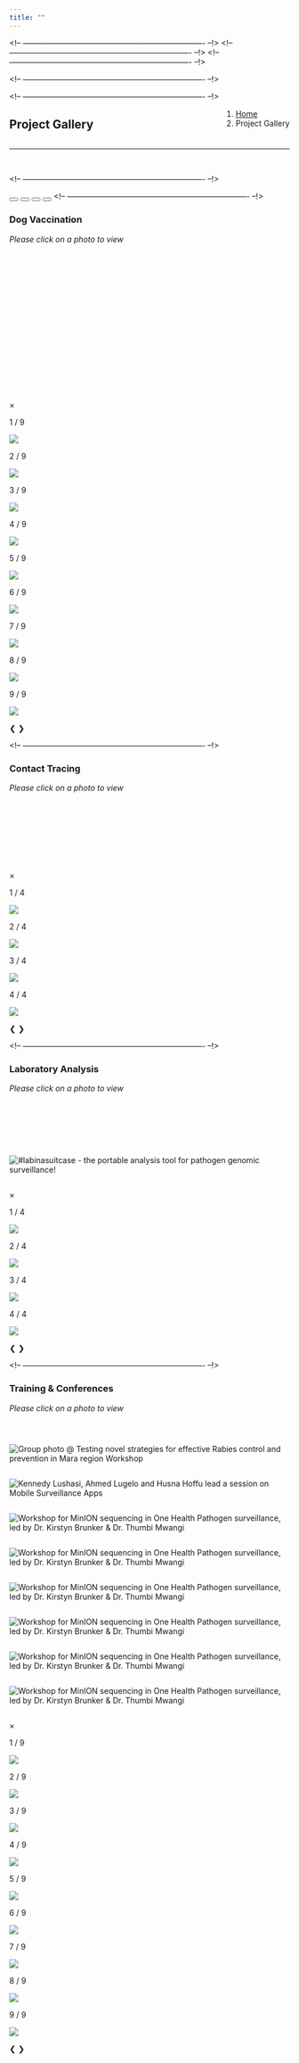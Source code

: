 ```yaml
---
title: ""
---
```


<!-- ---------------------------------------------------------------------- --!>
<!--Add javascript section for tabbed sections!-->
<script src="tabs.js"></script>
<body onload="document.getElementById('defaultOpen').click();">

<!-- ---------------------------------------------------------------------- --!>
<!--Add javascript section for lightbox!-->
<script src="lightbox.js"></script>

<!-- ---------------------------------------------------------------------- --!>
<!--Add a loading bar!-->
<script src="pace.js"></script>
<link href="pace_loadbar_loading.css" rel="stylesheet" />

<!-- ---------------------------------------------------------------------- --!>
<!-- Add icon library -->
<link rel="stylesheet" href="https://use.fontawesome.com/releases/v5.7.2/css/all.css" integrity="sha384-fnmOCqbTlWIlj8LyTjo7mOUStjsKC4pOpQbqyi7RrhN7udi9RwhKkMHpvLbHG9Sr" crossorigin="anonymous">

<!-- ---------------------------------------------------------------------- --!>
<!--Create a block for title and breadcrumbs to appear on same line-->
<div style="width: 100%; display: inline-block;">
<div style="float: left; ">
# Project Gallery
</div>
<div style="float: right;">
<ol class="breadcrumb" style="background-color:white;">
<li class="breadcrumb-item"><a href="index.html">Home</a></li>
<li class="breadcrumb-item active">Project Gallery</li>
</ol>
</div>
</div>
<hr class="hr-orange">

<br>

<!-- ---------------------------------------------------------------------- --!>
<!--Begin page content!-->

<!-- Tab links, with tab 1 by default -->
<button class="tablink" onclick="openPage('Vax', this, '#DE4815')" id="defaultOpen"><i class="fa fa-syringe"></i></button>
<button class="tablink" onclick="openPage('CT', this, '#DE4815')"><i class="fa fa-project-diagram"></i></button>
<button class="tablink" onclick="openPage('Lab', this, '#DE4815')"><i class="fa fa-vials"></i></button>
<button class="tablink" onclick="openPage('Train', this, '#DE4815')"><i class="fa fa-chalkboard-teacher"></i></button>

<!-- ---------------------------------------------------------------------- --!>
<!-- Tab 1 content -->
<div id="Vax" class="tabcontent">
<h3>Dog Vaccination</h3>
<em>Please click on a photo to view</em>

<!-- Images used to open the lightbox -->
<div class="row">
<div class="column">
<img src="img/gallery/TZimg_Vax1.jpg" onclick="openModal1();currentSlide1(1)" class="demo1 hover-shadow" alt="">
</div>
<div class="column">
<img src="img/gallery/TZimg_Vax3.jpg" onclick="openModal1();currentSlide1(2)" class="demo1 hover-shadow" alt="">
</div>
<div class="column">
<img src="img/gallery/TZimg_Vax4.jpg" onclick="openModal1();currentSlide1(3)" class="demo1 hover-shadow" alt="">
</div>
<div class="column">
<img src="img/gallery/TZimg_Vax5.jpg" onclick="openModal1();currentSlide1(4)" class="demo1 hover-shadow" alt="">
</div>
<div class="column">
<img src="img/gallery/TZimg_Vax6.jpg" onclick="openModal1();currentSlide1(5)" class="demo1 hover-shadow" alt="">
</div>
<div class="column">
<img src="img/gallery/TZimg_Vax20.JPG" onclick="openModal1();currentSlide1(6)" class="demo1 hover-shadow" alt="">
</div>
<div class="column">
<img src="img/gallery/TZimg_Vax22.JPG" onclick="openModal1();currentSlide1(7)" class="demo1 hover-shadow" alt="">
</div>
<div class="column">
<img src="img/gallery/TZimg_Vax23.JPG" onclick="openModal1();currentSlide1(8)" class="demo1 hover-shadow" alt="">
</div>
<div class="column">
<img src="img/gallery/TZimg_Vax30.JPG" onclick="openModal1();currentSlide1(9)" class="demo1 hover-shadow" alt="">
</div>

</div> <!-- End Gallery -->

<!-- The Modal/Lightbox -->
<div id="myModal1" class="modal">
<div class="modal-content">
<span class="close_modal cursor" onclick="closeModal1()">&times;</span>

<!-- Images in Lightbox -->
<div class="mySlides1">
<div class="numbertext">1 / 9</div>
<img src="img/gallery/TZimg_Vax1.jpg" class="modal-img-resp">
</div>
<div class="mySlides1">
<div class="numbertext">2 / 9</div>
<img src="img/gallery/TZimg_Vax3.jpg" class="modal-img-resp">
</div>
<div class="mySlides1">
<div class="numbertext">3 / 9</div>
<img src="img/gallery/TZimg_Vax4.jpg" class="modal-img-resp">
</div>
<div class="mySlides1">
<div class="numbertext">4 / 9</div>
<img src="img/gallery/TZimg_Vax5.jpg" class="modal-img-resp">
</div>
<div class="mySlides1">
<div class="numbertext">5 / 9</div>
<img src="img/gallery/TZimg_Vax6.jpg" class="modal-img-resp">
</div>
<div class="mySlides1">
<div class="numbertext">6 / 9</div>
<img src="img/gallery/TZimg_Vax20.JPG" class="modal-img-resp">
</div>
<div class="mySlides1">
<div class="numbertext">7 / 9</div>
<img src="img/gallery/TZimg_Vax22.JPG" class="modal-img-resp">
</div>
<div class="mySlides1">
<div class="numbertext">8 / 9</div>
<img src="img/gallery/TZimg_Vax23.JPG" class="modal-img-resp">
</div>
<div class="mySlides1">
<div class="numbertext">9 / 9</div>
<img src="img/gallery/TZimg_Vax30.JPG" class="modal-img-resp">
</div>

<!-- Next/previous controls -->
<a class="prev" onclick="plusSlides1(-1)">&#10094;</a>
<a class="next" onclick="plusSlides1(1)">&#10095;</a>

<!-- Caption text -->
<div class="caption-container">
<p id="caption1"></p>
</div> <!-- End Caption -->

</div> <!-- End Modal content -->
</div> <!-- End Lightbox -->
</div> <!-- End Tab 1 -->

<!-- ---------------------------------------------------------------------- --!>
<!-- Tab 2 content -->
<div id="CT" class="tabcontent">
<h3>Contact Tracing</h3>
<em>Please click on a photo to view</em>

<!-- Images used to open the lightbox -->
<div class="row">
<div class="column">
<img src="img/gallery/TZimg_CT7.jpg" onclick="openModal2();currentSlide2(1)" class="demo2 hover-shadow" alt="">
</div>
<div class="column">
<img src="img/gallery/TZimg_CT10.jpg" onclick="openModal2();currentSlide2(2)" class="demo2 hover-shadow" alt="">
</div>
<div class="column">
<img src="img/gallery/TZimg_CT44.JPG" onclick="openModal2();currentSlide2(3)" class="demo2 hover-shadow" alt="">
</div>
<div class="column">
<img src="img/gallery/TZimg_CT19.JPG" onclick="openModal2();currentSlide2(4)" class="demo2 hover-shadow" alt="">
</div>

</div> <!-- End Gallery -->

<!-- The Modal/Lightbox -->
<div id="myModal2" class="modal">
<div class="modal-content">
<span class="close_modal cursor" onclick="closeModal2()">&times;</span>

<!-- Images in Lightbox -->
<div class="mySlides2">
<div class="numbertext">1 / 4</div>
<img src="img/gallery/TZimg_CT7.jpg" class="modal-img-resp">
</div>
<div class="mySlides2">
<div class="numbertext">2 / 4</div>
<img src="img/gallery/TZimg_CT10.jpg" class="modal-img-resp">
</div>
<div class="mySlides2">
<div class="numbertext">3 / 4</div>
<img src="img/gallery/TZimg_CT44.JPG" class="modal-img-resp">
</div>
<div class="mySlides2">
<div class="numbertext">4 / 4</div>
<img src="img/gallery/TZimg_CT19.JPG" class="modal-img-resp">
</div>

<!-- Next/previous controls -->
<a class="prev" onclick="plusSlides2(-1)">&#10094;</a>
<a class="next" onclick="plusSlides2(1)">&#10095;</a>

<!-- Caption text -->
<div class="caption-container">
<p id="caption2"></p>
</div> <!-- End Caption -->

</div> <!-- End Modal content -->
</div> <!-- End Lightbox -->
</div> <!-- End Tab 2 -->

<!-- ---------------------------------------------------------------------- --!>
<!-- Tab 3 content -->
<div id="Lab" class="tabcontent">
<h3>Laboratory Analysis</h3>
<em>Please click on a photo to view</em>

<!-- Images used to open the lightbox -->
<div class="row">
<div class="column">
<img src="img/gallery/TZimg_Lab36.jpg" onclick="openModal3();currentSlide3(1)" class="demo3 hover-shadow" alt="">
</div>
<div class="column">
<img src="img/gallery/TZimg_Lab41.jpg" onclick="openModal3();currentSlide3(2)" class="demo3 hover-shadow" alt="">
</div>
<div class="column">
<img src="img/gallery/TZimg_Lab39.jpg" onclick="openModal3();currentSlide3(3)" class="demo3 hover-shadow" alt="">
</div>
<div class="column">
<img src="img/gallery/TZimg_Lab50.jpg" onclick="openModal3();currentSlide3(4)" class="demo3 hover-shadow" alt="#labinasuitcase - the portable analysis tool for pathogen genomic surveillance!">
</div>

</div> <!-- End Gallery -->

<!-- The Modal/Lightbox -->
<div id="myModal3" class="modal">
<div class="modal-content">
<span class="close_modal cursor" onclick="closeModal3()">&times;</span>

<!-- Images in Lightbox -->
<div class="mySlides3">
<div class="numbertext">1 / 4</div>
<img src="img/gallery/TZimg_Lab36.jpg" class="modal-img-resp">
</div>
<div class="mySlides3">
<div class="numbertext">2 / 4</div>
<img src="img/gallery/TZimg_Lab41.jpg" class="modal-img-resp">
</div>
<div class="mySlides3">
<div class="numbertext">3 / 4</div>
<img src="img/gallery/TZimg_Lab39.jpg" class="modal-img-resp">
</div>
<div class="mySlides3">
<div class="numbertext">4 / 4</div>
<img src="img/gallery/TZimg_Lab50.jpg" class="modal-img-resp">
</div>

<!-- Next/previous controls -->
<a class="prev" onclick="plusSlides3(-1)">&#10094;</a>
<a class="next" onclick="plusSlides3(1)">&#10095;</a>

<!-- Caption text -->
<div class="caption-container">
<p id="caption3"></p>
</div> <!-- End Caption -->

</div> <!-- End Modal content -->
</div> <!-- End Lightbox -->
</div> <!-- End Tab 3 -->

<!-- ---------------------------------------------------------------------- --!>
<!-- Tab 4 content -->
<div id="Train" class="tabcontent">
<h3>Training & Conferences</h3>
<em>Please click on a photo to view</em>

<!-- Images used to open the lightbox -->
<div class="row">
<div class="column">
<img src="img/gallery/TZimg_Training15.jpg" onclick="openModal4();currentSlide4(1)" class="demo4 hover-shadow" alt="">
</div>
<div class="column">
<img src="img/gallery/TZimg_Training48.JPG" onclick="openModal4();currentSlide4(2)" class="demo4 hover-shadow" 
alt="Group photo @ Testing novel strategies for effective Rabies control and prevention in Mara region Workshop">
</div>
<div class="column">
<img src="img/gallery/TZimg_Training49.JPG" onclick="openModal4();currentSlide4(3)" class="demo4 hover-shadow" 
alt="Kennedy Lushasi, Ahmed Lugelo and Husna Hoffu lead a session on Mobile Surveillance Apps">
</div>
<div class="column">
<img src="img/gallery/TZimg_Training51.jpg" onclick="openModal4();currentSlide4(4)" class="demo4 hover-shadow" 
alt="Workshop for MinION sequencing in One Health Pathogen surveillance, led by Dr. Kirstyn Brunker & Dr. Thumbi Mwangi">
</div>
<div class="column">
<img src="img/gallery/TZimg_Training52.jpg" onclick="openModal4();currentSlide4(5)" class="demo4 hover-shadow" 
alt="Workshop for MinION sequencing in One Health Pathogen surveillance, led by Dr. Kirstyn Brunker & Dr. Thumbi Mwangi">
</div>
<div class="column">
<img src="img/gallery/TZimg_Training53.jpg" onclick="openModal4();currentSlide4(6)" class="demo4 hover-shadow" 
alt="Workshop for MinION sequencing in One Health Pathogen surveillance, led by Dr. Kirstyn Brunker & Dr. Thumbi Mwangi">
</div>
<div class="column">
<img src="img/gallery/TZimg_Training54.jpg" onclick="openModal4();currentSlide4(7)" class="demo4 hover-shadow" 
alt="Workshop for MinION sequencing in One Health Pathogen surveillance, led by Dr. Kirstyn Brunker & Dr. Thumbi Mwangi">
</div>
<div class="column">
<img src="img/gallery/TZimg_Training55.jpg" onclick="openModal4();currentSlide4(8)" class="demo4 hover-shadow" 
alt="Workshop for MinION sequencing in One Health Pathogen surveillance, led by Dr. Kirstyn Brunker & Dr. Thumbi Mwangi">
</div>
<div class="column">
<img src="img/gallery/TZimg_Training56.jpg" onclick="openModal4();currentSlide4(9)" class="demo4 hover-shadow" 
alt="Workshop for MinION sequencing in One Health Pathogen surveillance, led by Dr. Kirstyn Brunker & Dr. Thumbi Mwangi">
</div>

</div> <!-- End Gallery -->

<!-- The Modal/Lightbox -->
<div id="myModal4" class="modal">
<div class="modal-content">
<span class="close_modal cursor" onclick="closeModal4()">&times;</span>

<!-- Images in Lightbox -->
<div class="mySlides4">
<div class="numbertext">1 / 9</div>
<img src="img/gallery/TZimg_Training15.jpg" class="modal-img-resp">
</div>
<div class="mySlides4">
<div class="numbertext">2 / 9</div>
<img src="img/gallery/TZimg_Training48.JPG" class="modal-img-resp">
</div>
<div class="mySlides4">
<div class="numbertext">3 / 9</div>
<img src="img/gallery/TZimg_Training49.JPG" class="modal-img-resp">
</div>
<div class="mySlides4">
<div class="numbertext">4 / 9</div>
<img src="img/gallery/TZimg_Training51.jpg" class="modal-img-resp">
</div>
<div class="mySlides4">
<div class="numbertext">5 / 9</div>
<img src="img/gallery/TZimg_Training52.jpg" class="modal-img-resp">
</div>
<div class="mySlides4">
<div class="numbertext">6 / 9</div>
<img src="img/gallery/TZimg_Training53.jpg" class="modal-img-resp">
</div>
<div class="mySlides4">
<div class="numbertext">7 / 9</div>
<img src="img/gallery/TZimg_Training54.jpg" class="modal-img-resp">
</div>
<div class="mySlides4">
<div class="numbertext">8 / 9</div>
<img src="img/gallery/TZimg_Training55.jpg" class="modal-img-resp">
</div>
<div class="mySlides4">
<div class="numbertext">9 / 9</div>
<img src="img/gallery/TZimg_Training56.jpg" class="modal-img-resp">
</div>

<!-- Next/previous controls -->
<a class="prev" onclick="plusSlides4(-1)">&#10094;</a>
<a class="next" onclick="plusSlides4(1)">&#10095;</a>

<!-- Caption text -->
<div class="caption-container">
<p id="caption4"></p>
</div> <!-- End Caption -->

</div> <!-- End Modal content -->
</div> <!-- End Lightbox -->
</div> <!-- End Tab 4 -->

